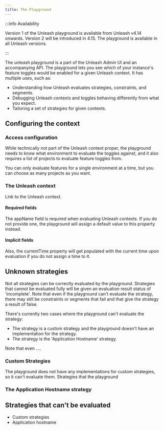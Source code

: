 ```yaml
---
title: The Playground
---
```


:::info Availability

Version 1 of the Unleash playground is available from Unleash v4.14 onwards. Version 2 will be introduced in 4.15. The playground is available in all Unleash versions.

:::

The unleash playground is a part of the Unleash Admin UI and an accompanying API. The playground lets you see which of your instance's feature toggles would be enabled for a given Unleash context. It has multiple uses, such as:

-   Understanding how Unleash evaluates strategies, constraints, and segments.
-   Debugging Unleash contexts and toggles behaving differently from what you expect.
-   Tailoring a set of strategies for given contexts.

## Configuring the context

### Access configuration

While technically not part of the Unleash context proper, the playground needs to know what environment to evaluate the toggles against, and it also requires a list of projects to evaluate feature toggles from.

You can only evaluate features for a single environment at a time, but you can choose as many projects as you want.

### The Unleash context

Link to the Unleash context.

#### Required fields

The appName field is required when evaluating Unleash contexts. If you do not provide one, the playground will assign a default value to this property instead.

#### Implicit fields

Also, the currentTime property will get populated with the current time upon evaluation if you do not assign a time to it.

## Unknown strategies

Not all strategies can be correctly evaluated by the playground. Strategies that cannot be evaluated fully will be given an evaluation result status of 'incomplete'. Note that even if the playground can't evaluate the strategy, there may still be constraints or segments that fail and that give the strategy a result of false.

There's currently two cases where the playground can't evaluate the strategy:
- The strategy is a custom strategy and the playground doesn't have an implementation for the strategy.
- The strategy is the 'Application Hostname' strategy.

Note that even ....

### Custom Strategies

The playground does not have any implementations for custom strategies, so it can't evaluate them. Strategies that the playground

### The Application Hostname strategy

## Strategies that can't be evaluated

-   Custom strategies
-   Application hostname
